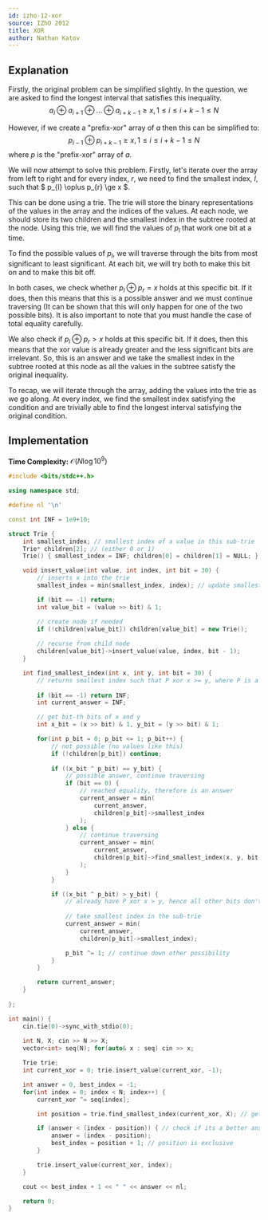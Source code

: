 ```yaml
---
id: izho-12-xor
source: IZhO 2012
title: XOR
author: Nathan Katov
---
```


## Explanation

Firstly, the original problem can be simplified slightly. In the question, we are asked to find the longest interval that satisfies this inequality.
$$
a_i \oplus a_{i+1} \oplus \dots \oplus a_{i+k-1} \ge x, 1 \le i \le i + k - 1 \le N
$$

However, if we create a "prefix-xor" array of $a$ then this can be simplified to:
$$
p_{i-1} \oplus p_{i+k-1} \ge x, 1 \le i \le i + k - 1 \le N
$$
where $p$ is the "prefix-xor" array of $a$.

We will now attempt to solve this problem.
Firstly, let's iterate over the array from left to right and for every index, $r$, we need to find the smallest index, $l$, such that $ p_{l} \oplus p_{r} \ge x $.

This can be done using a trie. The trie will store the binary representations of the values in the array and the indices of the values. At each node, we should store its two children and the smallest index in the subtree rooted at the node. Using this trie, we will find the values of $p_l$ that work one bit at a time.

To find the possible values of $p_l$, we will traverse through the bits from most significant to least significant. At each bit, we will try both to make this bit on and to make this bit off. 

In both cases, we check whether $p_l \oplus p_r = x$ holds at this specific bit. If it does, then this means that this is a possible answer and we must continue traversing (It can be shown that this will only happen for one of the two possible bits). It is also important to note that you must handle the case of total equality carefully.

We also check if $p_l \oplus p_r > x$ holds at this specific bit. If it does, then this means that the xor value is already greater and the less significant bits are irrelevant. So, this is an answer and we take the smallest index in the subtree rooted at this node as all the values in the subtree satisfy the original inequality. 

To recap, we will iterate through the array, adding the values into the trie as we go along. At every index, we find the smallest index satisfying the condition and are trivially able to find the longest interval satisfying the original condition.

## Implementation

**Time Complexity:** $\mathcal{O}(N\log10^9)$

<LanguageSection>

<CPPSection>

```cpp
#include <bits/stdc++.h>

using namespace std;

#define nl '\n'

const int INF = 1e9+10;

struct Trie {
	int smallest_index; // smallest index of a value in this sub-trie
	Trie* children[2]; // (either 0 or 1)
	Trie() { smallest_index = INF; children[0] = children[1] = NULL; }

	void insert_value(int value, int index, int bit = 30) {
		// inserts x into the trie
		smallest_index = min(smallest_index, index); // update smallest index in sub-trie

		if (bit == -1) return;
		int value_bit = (value >> bit) & 1;

		// create node if needed
		if (!children[value_bit]) children[value_bit] = new Trie(); 
		
		// recurse from child node
		children[value_bit]->insert_value(value, index, bit - 1); 
	}

	int find_smallest_index(int x, int y, int bit = 30) { 
		// returns smallest index such that P xor x >= y, where P is a element in the trie
	
		if (bit == -1) return INF;
		int current_answer = INF;

		// get bit-th bits of x and y
		int x_bit = (x >> bit) & 1, y_bit = (y >> bit) & 1; 

		for(int p_bit = 0; p_bit <= 1; p_bit++) {
			// not possible (no values like this)
			if (!children[p_bit]) continue;
			
			if ((x_bit ^ p_bit) == y_bit) {
				// possible answer, continue traversing
				if (bit == 0) {
					// reached equality, therefore is an answer
					current_answer = min(
						current_answer, 
						children[p_bit]->smallest_index
					);
				} else {
                    // continue traversing
					current_answer = min(
						current_answer, 
						children[p_bit]->find_smallest_index(x, y, bit - 1)
					);
				}
			}

			if ((x_bit ^ p_bit) > y_bit) {
				// already have P xor x > y, hence all other bits don't matter
	
				// take smallest index in the sub-trie
				current_answer = min(
					current_answer, 
					children[p_bit]->smallest_index); 

				p_bit ^= 1; // continue down other possibility 
			}
		}

		return current_answer;
	}
		
};

int main() {
	cin.tie(0)->sync_with_stdio(0);
	
	int N, X; cin >> N >> X;
	vector<int> seq(N); for(auto& x : seq) cin >> x;

	Trie trie;
	int current_xor = 0; trie.insert_value(current_xor, -1);

	int answer = 0, best_index = -1;
	for(int index = 0; index < N; index++) {
		current_xor ^= seq[index];

		int position = trie.find_smallest_index(current_xor, X); // get best position 

		if (answer < (index - position)) { // check if its a better answer
			answer = (index - position);
			best_index = position + 1; // position is exclusive
		}

		trie.insert_value(current_xor, index);
	}

	cout << best_index + 1 << " " << answer << nl;

    return 0;
}
```

</CPPSection>

</LanguageSection>
